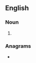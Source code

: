 ==English==

===Noun===
{{head|en|noun form}}

# {{plural of|en|cocoanut}}

===Anagrams===
* {{anagrams|en|a=accnoostu|succatoon}}